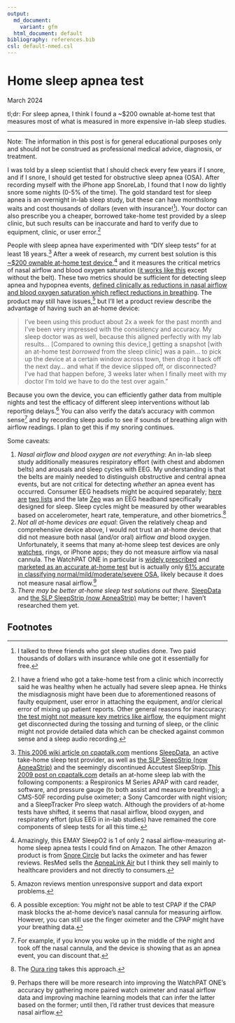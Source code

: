 ```yaml
---
output:
  md_document:
    variant: gfm
  html_document: default
bibliography: references.bib
csl: default-nmed.csl
---
```


# Home sleep apnea test

March 2024

tl;dr: For sleep apnea, I think I found a ~$200 ownable at-home test that measures most of what is measured in more expensive in-lab sleep studies.

---

Note: The information in this post is for general educational purposes only and should not be construed as professional medical advice, diagnosis, or treatment.

I was told by a sleep scientist that I should check every few years if I snore, and if I snore, I should get tested for obstructive sleep apnea (OSA). After recording myself with the iPhone app SnoreLab, I found that I now do lightly snore some nights (0-5% of the time). The gold standard test for sleep apnea is an overnight in-lab sleep study, but these can have monthslong waits and cost thousands of dollars (even with insurance!^[I talked to three friends who got sleep studies done. Two paid thousands of dollars with insurance while one got it essentially for free.]). Your doctor can also prescribe you a cheaper, borrowed take-home test provided by a sleep clinic, but such results can be inaccurate and hard to verify due to equipment, clinic, or user error.^[I have a friend who got a take-home test from a clinic which incorrectly said he was healthy when he actually had severe sleep apnea. He thinks the misdiagnosis might have been due to aforementioned reasons of faulty equipment, user error in attaching the equipment, and/or clerical error of mixing up patient reports. Other general reasons for inaccuracy: [the test might not measure key metrics like airflow](https://www.ncbi.nlm.nih.gov/pmc/articles/PMC8883090/), the equipment might get disconnected during the tossing and turning of sleep, or the clinic might not provide detailed data which can be checked against common sense and a sleep audio recording.]

People with sleep apnea have experimented with "DIY sleep tests" for at least 18 years.^[[This 2006 wiki article on cpaptalk.com](https://www.cpaptalk.com/wiki/index.php/Sleep_Study_Tests) mentions [SleepData](https://www.sleepdata.com/), an active take-home sleep test provider, as well as [the SLP SleepStrip (now ApneaStrip)](https://sleepsense.com/shop/apneastrip/) and the seemingly discontinued Accutest SleepStrip. [This 2009 post on cpaptalk.com](https://www.cpaptalk.com/viewtopic/t38597/Doityourself-sleep-study-components.html) details an at-home sleep lab with the following components: a Respironics M Series APAP with card reader, software, and pressure gauge (to both assist and measure breathing); a CMS-50F recording pulse oximeter; a Sony Camcorder with night vision; and a SleepTracker Pro sleep watch. Although the providers of at-home tests have shifted, it seems that nasal airflow, blood oxygen, and respiratory effort (plus EEG in in-lab studies) have remained the core components of sleep tests for all this time.] After a week of research, my current best solution is this [~$200 ownable at-home test device](https://www.amazon.com/EMAY-SleepO2-Pro-Overnight-Continuously/dp/B09JSRT4R8/),^[Amazingly, this EMAY SleepO2 is 1 of only 2 nasal airflow-measuring at-home sleep apnea tests I could find on Amazon. The other Amazon product is from [Snore Circle](https://www.amazon.com/dp/B0C2TR5JTS) but lacks the oximeter and has fewer reviews. ResMed sells the [ApneaLink Air](https://www.resmed.com/en-us/healthcare-professional/products-and-support/home-sleep-testing/apnealink-air/) but I think they sell mainly to healthcare providers and not directly to consumers.] and it measures the critical metrics of nasal airflow and blood oxygen saturation ([it works like this](https://www.youtube.com/watch?v=awa4z2fFn7A) except without the belt). These two metrics should be sufficient for detecting sleep apnea and hypopnea events, [defined clinically as reductions in nasal airflow and blood oxygen saturation which reflect reductions in breathing](https://drive.google.com/file/d/1k9OdsZzi5xs3SP5vxWp1Z34Rak90bZGt/view). The product may still have issues,^[Amazon reviews mention unresponsive support and data export problems.] but I'll let a product review describe the advantage of having such an at-home device:

> I've been using this product about 2x a week for the past month and I’ve been very impressed with the consistency and accuracy. My sleep doctor was as well, because this aligned perfectly with my lab results... [Compared to owning this device,] getting a snapshot [with an at-home test _borrowed_ from the sleep clinic] was a pain... to pick up the device at a certain window across town, then drop it back off the next day... and what if the device slipped off, or disconnected? I've had that happen before, 3 weeks later when I finally meet with my doctor I’m told we have to do the test over again."

Because you own the device, you can efficiently gather data from multiple nights and test the efficacy of different sleep interventions without lab reporting delays.^[A possible exception: You _might_ not be able to test CPAP if the CPAP mask blocks the at-home device's nasal cannula for measuring airflow. However, you can still use the finger oximeter and the CPAP might have your breathing data.] You can also verify the data's accuracy with common sense^[For example, if you know you woke up in the middle of the night and took off the nasal cannula, and the device is showing that as an apnea event, you can discount that.] and by recording sleep audio to see if sounds of breathing align with airflow readings. I plan to get this if my snoring continues.

Some caveats:

1. _Nasal airflow and blood oxygen are not everything_: An in-lab sleep study additionally measures respiratory effort (with chest and abdomen belts) and arousals and sleep cycles with EEG. My understanding is that the belts are mainly needed to distinguish obstructive and central apnea events, but are not critical for detecting _whether_ an apnea event has occurred. Consumer EEG headsets might be acquired separately; [here are](https://www.frontiersin.org/articles/10.3389/fninf.2020.553352) [two lists](https://learn.neurotechedu.com/headsets/) and the late [Zeo](https://en.wikipedia.org/wiki/Zeo,_Inc.) was an EEG headband specifically designed for sleep. Sleep cycles might be measured by other wearables based on accelerometer, heart rate, temperature, and other biometrics.^[The [Oura ring](https://www.sciencedirect.com/science/article/pii/S1389945724000200) takes this approach.]
2. _Not all at-home devices are equal_: Given the relatively cheap and comprehensive device above, I would not trust an at-home device that did not measure both nasal (and/or oral) airflow _and_ blood oxygen. Unfortunately, it seems that many at-home sleep test devices are only [watches](https://www.youtube.com/watch?v=PVyvWqhKArg), rings, or iPhone apps; they do not measure airflow via nasal cannula. The WatchPAT ONE in particular is [widely prescribed](https://www.ncbi.nlm.nih.gov/pmc/articles/PMC8883090/) and [marketed as an accurate at-home test](https://www.ncbi.nlm.nih.gov/pmc/articles/PMC7052958/) but is actually only [61% accurate in classifying normal/mild/moderate/severe OSA](https://www.ncbi.nlm.nih.gov/pmc/articles/PMC8883090/), likely because it does not measure nasal airflow.^[Perhaps there will be more research into improving the WatchPAT ONE's accuracy by gathering more paired watch oximeter and nasal airflow data and improving machine learning models that can infer the latter based on the former; until then, I'd rather trust devices that measure nasal airflow.]
3. _There may be better at-home sleep test solutions out there._ [SleepData](https://www.sleepdata.com/) and [the SLP SleepStrip (now ApneaStrip)](https://sleepsense.com/shop/apneastrip/) may be better; I haven't researched them yet.

## Footnotes